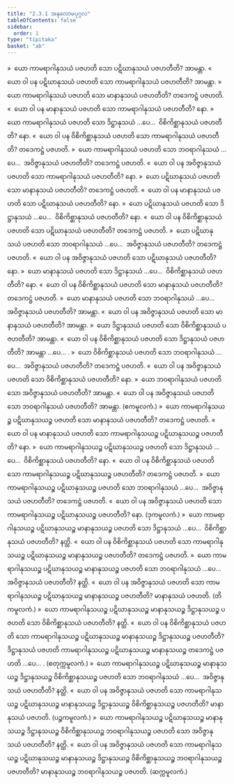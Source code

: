 ```yaml
---
title: "2.3.1 အနုလောမပုဂ္ဂလ"
tableOfContents: false
sidebar:
  order: 1
type: "tipitaka"
basket: "ab"
---
```



<DynamicBreadcrumb />

<Division number="132">

<Paragraph number="906">
»  ယော ကာမရာဂါနုသယံ ပဇဟတိ သော ပဋိဃာနုသယံ ပဇဟတီတိ? အာမန္တာ.
</Paragraph>

<Paragraph number="907">
«  ယော ဝါ ပန ပဋိဃာနုသယံ ပဇဟတိ သော ကာမရာဂါနုသယံ ပဇဟတီတိ? အာမန္တာ.
</Paragraph>

<Paragraph number="908">
»  ယော ကာမရာဂါနုသယံ ပဇဟတိ သော မာနာနုသယံ ပဇဟတီတိ?
</Paragraph>

<Paragraph number="909">
တဒေကဋ္ဌံ ပဇဟတိ.
</Paragraph>

<Paragraph number="910">
«  ယော ဝါ ပန မာနာနုသယံ ပဇဟတိ သော ကာမရာဂါနုသယံ ပဇဟတီတိ? နော.
</Paragraph>

<Paragraph number="911">
»  ယော ကာမရာဂါနုသယံ ပဇဟတိ သော ဒိဋ္ဌာနုသယံ …ပေ…  ဝိစိကိစ္ဆာနုသယံ ပဇဟတီတိ? နော.
</Paragraph>

<Paragraph number="912">
«  ယော ဝါ ပန ဝိစိကိစ္ဆာနုသယံ ပဇဟတိ သော ကာမရာဂါနုသယံ ပဇဟတီတိ?
</Paragraph>

<Paragraph number="913">
တဒေကဋ္ဌံ ပဇဟတိ.
</Paragraph>

<Paragraph number="914">
»  ယော ကာမရာဂါနုသယံ ပဇဟတိ သော ဘဝရာဂါနုသယံ …ပေ…  အဝိဇ္ဇာနုသယံ ပဇဟတီတိ?
</Paragraph>

<Paragraph number="915">
တဒေကဋ္ဌံ ပဇဟတိ.
</Paragraph>

<Paragraph number="916">
«  ယော ဝါ ပန အဝိဇ္ဇာနုသယံ ပဇဟတိ သော ကာမရာဂါနုသယံ ပဇဟတီတိ? နော.
</Paragraph>

</Division>
<Division number="133">

<Paragraph number="917">
»  ယော ပဋိဃာနုသယံ ပဇဟတိ သော မာနာနုသယံ ပဇဟတီတိ?
</Paragraph>

<Paragraph number="918">
တဒေကဋ္ဌံ ပဇဟတိ.
</Paragraph>

<Paragraph number="919">
«  ယော ဝါ ပန မာနာနုသယံ ပဇဟတိ သော ပဋိဃာနုသယံ ပဇဟတီတိ? နော.
</Paragraph>

<Paragraph number="920">
»  ယော ပဋိဃာနုသယံ ပဇဟတိ သော ဒိဋ္ဌာနုသယံ …ပေ…  ဝိစိကိစ္ဆာနုသယံ ပဇဟတီတိ? နော.
</Paragraph>

<Paragraph number="921">
«  ယော ဝါ ပန ဝိစိကိစ္ဆာနုသယံ ပဇဟတိ သော ပဋိဃာနုသယံ ပဇဟတီတိ?
</Paragraph>

<Paragraph number="922">
တဒေကဋ္ဌံ ပဇဟတိ.
</Paragraph>

<Paragraph number="923">
»  ယော ပဋိဃာနုသယံ ပဇဟတိ သော ဘဝရာဂါနုသယံ …ပေ…  အဝိဇ္ဇာနုသယံ ပဇဟတီတိ?
</Paragraph>

<Paragraph number="924">
တဒေကဋ္ဌံ ပဇဟတိ.
</Paragraph>

<Paragraph number="925">
«  ယော ဝါ ပန အဝိဇ္ဇာနုသယံ ပဇဟတိ သော ပဋိဃာနုသယံ ပဇဟတီတိ? နော.
</Paragraph>

</Division>
<Division number="134">

<Paragraph number="926">
»  ယော မာနာနုသယံ ပဇဟတိ သော ဒိဋ္ဌာနုသယံ …ပေ…  ဝိစိကိစ္ဆာနုသယံ ပဇဟတီတိ? နော.
</Paragraph>

<Paragraph number="927">
«  ယော ဝါ ပန ဝိစိကိစ္ဆာနုသယံ ပဇဟတိ သော မာနာနုသယံ ပဇဟတီတိ?
</Paragraph>

<Paragraph number="928">
တဒေကဋ္ဌံ ပဇဟတိ.
</Paragraph>

<Paragraph number="929">
»  ယော မာနာနုသယံ ပဇဟတိ သော ဘဝရာဂါနုသယံ …ပေ…  အဝိဇ္ဇာနုသယံ ပဇဟတီတိ? အာမန္တာ.
</Paragraph>

<Paragraph number="930">
«  ယော ဝါ ပန အဝိဇ္ဇာနုသယံ ပဇဟတိ သော မာနာနုသယံ ပဇဟတီတိ? အာမန္တာ.
</Paragraph>

</Division>
<Division number="135">

<Paragraph number="931">
»  ယော ဒိဋ္ဌာနုသယံ ပဇဟတိ သော ဝိစိကိစ္ဆာနုသယံ ပဇဟတီတိ? အာမန္တာ.
</Paragraph>

<Paragraph number="932">
«  ယော ဝါ ပန ဝိစိကိစ္ဆာနုသယံ ပဇဟတိ သော ဒိဋ္ဌာနုသယံ ပဇဟတီတိ? အာမန္တာ …ပေ… .
</Paragraph>

</Division>
<Division number="136">

<Paragraph number="933">
»  ယော ဝိစိကိစ္ဆာနုသယံ ပဇဟတိ သော ဘဝရာဂါနုသယံ …ပေ…  အဝိဇ္ဇာနုသယံ ပဇဟတီတိ?
</Paragraph>

<Paragraph number="934">
တဒေကဋ္ဌံ ပဇဟတိ.
</Paragraph>

<Paragraph number="935">
«  ယော ဝါ ပန အဝိဇ္ဇာနုသယံ ပဇဟတိ သော ဝိစိကိစ္ဆာနုသယံ ပဇဟတီတိ? နော.
</Paragraph>

</Division>
<Division number="137">

<Paragraph number="936">
»  ယော ဘဝရာဂါနုသယံ ပဇဟတိ သော အဝိဇ္ဇာနုသယံ ပဇဟတီတိ? အာမန္တာ.
</Paragraph>

<Paragraph number="937">
«  ယော ဝါ ပန အဝိဇ္ဇာနုသယံ ပဇဟတိ သော ဘဝရာဂါနုသယံ ပဇဟတီတိ? အာမန္တာ. (ဧကမူလကံ.)
</Paragraph>

</Division>
<Division number="138">

<Paragraph number="938">
»  ယော ကာမရာဂါနုသယဉ္စ ပဋိဃာနုသယဉ္စ ပဇဟတိ သော မာနာနုသယံ ပဇဟတီတိ?
</Paragraph>

<Paragraph number="939">
တဒေကဋ္ဌံ ပဇဟတိ.
</Paragraph>

<Paragraph number="940">
«  ယော ဝါ ပန မာနာနုသယံ ပဇဟတိ သော ကာမရာဂါနုသယဉ္စ ပဋိဃာနုသယဉ္စ ပဇဟတီတိ? နော.
</Paragraph>

<Paragraph number="941">
»  ယော ကာမရာဂါနုသယဉ္စ ပဋိဃာနုသယဉ္စ ပဇဟတိ သော ဒိဋ္ဌာနုသယံ …ပေ…  ဝိစိကိစ္ဆာနုသယံ ပဇဟတီတိ? နော.
</Paragraph>

<Paragraph number="942">
«  ယော ဝါ ပန ဝိစိကိစ္ဆာနုသယံ ပဇဟတိ သော ကာမရာဂါနုသယဉ္စ ပဋိဃာနုသယဉ္စ ပဇဟတီတိ?
</Paragraph>

<Paragraph number="943">
တဒေကဋ္ဌံ ပဇဟတိ.
</Paragraph>

<Paragraph number="944">
»  ယော ကာမရာဂါနုသယဉ္စ ပဋိဃာနုသယဉ္စ ပဇဟတိ သော ဘဝရာဂါနုသယံ …ပေ…  အဝိဇ္ဇာနုသယံ ပဇဟတီတိ?
</Paragraph>

<Paragraph number="945">
တဒေကဋ္ဌံ ပဇဟတိ.
</Paragraph>

<Paragraph number="946">
«  ယော ဝါ ပန အဝိဇ္ဇာနုသယံ ပဇဟတိ သော ကာမရာဂါနုသယဉ္စ ပဋိဃာနုသယဉ္စ ပဇဟတီတိ? နော. (ဒုကမူလကံ.)
</Paragraph>

</Division>
<Division number="139">

<Paragraph number="947">
»  ယော ကာမရာဂါနုသယဉ္စ ပဋိဃာနုသယဉ္စ မာနာနုသယဉ္စ ပဇဟတိ သော ဒိဋ္ဌာနုသယံ …ပေ…  ဝိစိကိစ္ဆာနုသယံ ပဇဟတီတိ? နတ္ထိ.
</Paragraph>

<Paragraph number="948">
«  ယော ဝါ ပန ဝိစိကိစ္ဆာနုသယံ ပဇဟတိ သော ကာမရာဂါနုသယဉ္စ ပဋိဃာနုသယဉ္စ မာနာနုသယဉ္စ ပဇဟတီတိ?
</Paragraph>

<Paragraph number="949">
တဒေကဋ္ဌံ ပဇဟတိ.
</Paragraph>

<Paragraph number="950">
»  ယော ကာမရာဂါနုသယဉ္စ ပဋိဃာနုသယဉ္စ မာနာနုသယဉ္စ ပဇဟတိ သော ဘဝရာဂါနုသယံ …ပေ…  အဝိဇ္ဇာနုသယံ ပဇဟတီတိ? နတ္ထိ.
</Paragraph>

<Paragraph number="951">
«  ယော ဝါ ပန အဝိဇ္ဇာနုသယံ ပဇဟတိ သော ကာမရာဂါနုသယဉ္စ ပဋိဃာနုသယဉ္စ မာနာနုသယဉ္စ ပဇဟတီတိ?
</Paragraph>

<Paragraph number="952">
မာနာနုသယံ ပဇဟတိ. (တိကမူလကံ.)
</Paragraph>

</Division>
<Division number="140">

<Paragraph number="953">
»  ယော ကာမရာဂါနုသယဉ္စ ပဋိဃာနုသယဉ္စ မာနာနုသယဉ္စ ဒိဋ္ဌာနုသယဉ္စ ပဇဟတိ သော ဝိစိကိစ္ဆာနုသယံ ပဇဟတီတိ? နတ္ထိ.
</Paragraph>

<Paragraph number="954">
«  ယော ဝါ ပန ဝိစိကိစ္ဆာနုသယံ ပဇဟတိ သော ကာမရာဂါနုသယဉ္စ ပဋိဃာနုသယဉ္စ မာနာနုသယဉ္စ ဒိဋ္ဌာနုသယဉ္စ ပဇဟတီတိ?
</Paragraph>

<Paragraph number="955">
ဒိဋ္ဌာနုသယံ ပဇဟတိ ကာမရာဂါနုသယဉ္စ ပဋိဃာနုသယဉ္စ မာနာနုသယဉ္စ တဒေကဋ္ဌံ ပဇဟတိ …ပေ… . (စတုက္ကမူလကံ.)
</Paragraph>

</Division>
<Division number="141">

<Paragraph number="956">
»  ယော ကာမရာဂါနုသယဉ္စ ပဋိဃာနုသယဉ္စ မာနာနုသယဉ္စ ဒိဋ္ဌာနုသယဉ္စ ဝိစိကိစ္ဆာနုသယဉ္စ ပဇဟတိ သော ဘဝရာဂါနုသယံ …ပေ…  အဝိဇ္ဇာနုသယံ ပဇဟတီတိ? နတ္ထိ.
</Paragraph>

<Paragraph number="957">
«  ယော ဝါ ပန အဝိဇ္ဇာနုသယံ ပဇဟတိ သော ကာမရာဂါနုသယဉ္စ ပဋိဃာနုသယဉ္စ မာနာနုသယဉ္စ ဒိဋ္ဌာနုသယဉ္စ ဝိစိကိစ္ဆာနုသယဉ္စ ပဇဟတီတိ?
</Paragraph>

<Paragraph number="958">
မာနာနုသယံ ပဇဟတိ. (ပဉ္စကမူလကံ.)
</Paragraph>

</Division>
<Division number="142">

<Paragraph number="959">
»  ယော ကာမရာဂါနုသယဉ္စ ပဋိဃာနုသယဉ္စ မာနာနုသယဉ္စ ဒိဋ္ဌာနုသယဉ္စ ဝိစိကိစ္ဆာနုသယဉ္စ ဘဝရာဂါနုသယဉ္စ ပဇဟတိ သော အဝိဇ္ဇာနုသယံ ပဇဟတီတိ? နတ္ထိ.
</Paragraph>

<Paragraph number="960">
«  ယော ဝါ ပန အဝိဇ္ဇာနုသယံ ပဇဟတိ သော ကာမရာဂါနုသယဉ္စ ပဋိဃာနုသယဉ္စ မာနာနုသယဉ္စ ဒိဋ္ဌာနုသယဉ္စ ဝိစိကိစ္ဆာနုသယဉ္စ ဘဝရာဂါနုသယဉ္စ ပဇဟတီတိ?
</Paragraph>

<Paragraph number="961">
မာနာနုသယဉ္စ ဘဝရာဂါနုသယဉ္စ ပဇဟတိ. (ဆက္ကမူလကံ.)
</Paragraph>
</Division>